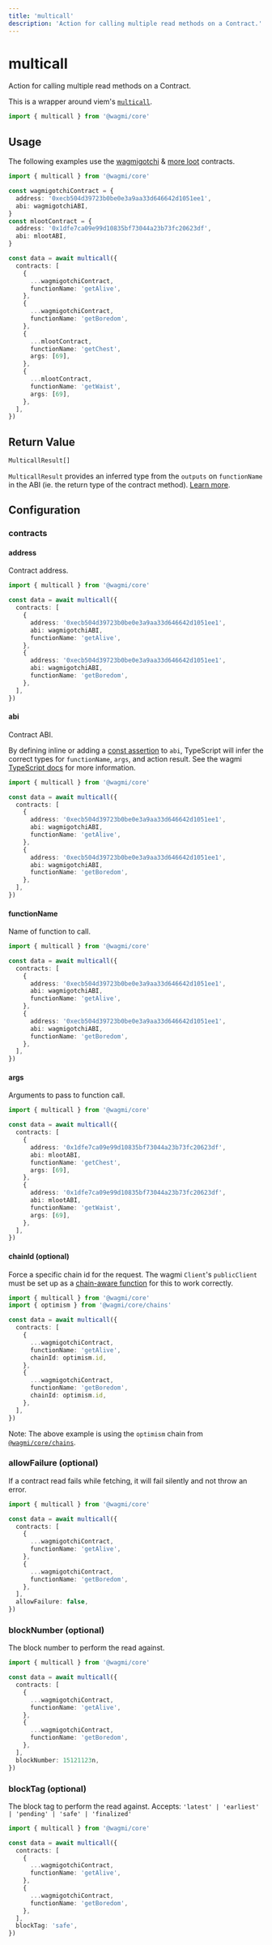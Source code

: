 ```yaml
---
title: 'multicall'
description: 'Action for calling multiple read methods on a Contract.'
---
```



# multicall

Action for calling multiple read methods on a Contract.

This is a wrapper around viem's [`multicall`](https://viem.sh/docs/contract/multicall.html).

```ts
import { multicall } from '@wagmi/core'
```

## Usage

The following examples use the [wagmigotchi](https://etherscan.io/address/0xecb504d39723b0be0e3a9aa33d646642d1051ee1) & [more loot](https://etherscan.io/address/0x1dfe7ca09e99d10835bf73044a23b73fc20623df) contracts.

```ts
import { multicall } from '@wagmi/core'

const wagmigotchiContract = {
  address: '0xecb504d39723b0be0e3a9aa33d646642d1051ee1',
  abi: wagmigotchiABI,
}
const mlootContract = {
  address: '0x1dfe7ca09e99d10835bf73044a23b73fc20623df',
  abi: mlootABI,
}

const data = await multicall({
  contracts: [
    {
      ...wagmigotchiContract,
      functionName: 'getAlive',
    },
    {
      ...wagmigotchiContract,
      functionName: 'getBoredom',
    },
    {
      ...mlootContract,
      functionName: 'getChest',
      args: [69],
    },
    {
      ...mlootContract,
      functionName: 'getWaist',
      args: [69],
    },
  ],
})
```

## Return Value

```ts
MulticallResult[]
```

`MulticallResult` provides an inferred type from the `outputs` on `functionName` in the ABI (ie. the return type of the contract method). [Learn more](/core/typescript#type-inference).

## Configuration

### contracts

#### address

Contract address.

```ts {6,11}
import { multicall } from '@wagmi/core'

const data = await multicall({
  contracts: [
    {
      address: '0xecb504d39723b0be0e3a9aa33d646642d1051ee1',
      abi: wagmigotchiABI,
      functionName: 'getAlive',
    },
    {
      address: '0xecb504d39723b0be0e3a9aa33d646642d1051ee1',
      abi: wagmigotchiABI,
      functionName: 'getBoredom',
    },
  ],
})
```

#### abi

Contract ABI.

By defining inline or adding a [const assertion](https://www.typescriptlang.org/docs/handbook/release-notes/typescript-3-4.html#const-assertions) to `abi`, TypeScript will infer the correct types for `functionName`, `args`, and action result. See the wagmi [TypeScript docs](/core/typescript) for more information.

```ts {7,12}
import { multicall } from '@wagmi/core'

const data = await multicall({
  contracts: [
    {
      address: '0xecb504d39723b0be0e3a9aa33d646642d1051ee1',
      abi: wagmigotchiABI,
      functionName: 'getAlive',
    },
    {
      address: '0xecb504d39723b0be0e3a9aa33d646642d1051ee1',
      abi: wagmigotchiABI,
      functionName: 'getBoredom',
    },
  ],
})
```

#### functionName

Name of function to call.

```ts {8,13}
import { multicall } from '@wagmi/core'

const data = await multicall({
  contracts: [
    {
      address: '0xecb504d39723b0be0e3a9aa33d646642d1051ee1',
      abi: wagmigotchiABI,
      functionName: 'getAlive',
    },
    {
      address: '0xecb504d39723b0be0e3a9aa33d646642d1051ee1',
      abi: wagmigotchiABI,
      functionName: 'getBoredom',
    },
  ],
})
```

#### args

Arguments to pass to function call.

```ts {9,15}
import { multicall } from '@wagmi/core'

const data = await multicall({
  contracts: [
    {
      address: '0x1dfe7ca09e99d10835bf73044a23b73fc20623df',
      abi: mlootABI,
      functionName: 'getChest',
      args: [69],
    },
    {
      address: '0x1dfe7ca09e99d10835bf73044a23b73fc20623df',
      abi: mlootABI,
      functionName: 'getWaist',
      args: [69],
    },
  ],
})
```

#### chainId (optional)

Force a specific chain id for the request. The wagmi `Client`'s `publicClient` must be set up as a [chain-aware function](/core/config#publicclient-optional) for this to work correctly.

```ts {9,14}
import { multicall } from '@wagmi/core'
import { optimism } from '@wagmi/core/chains'

const data = await multicall({
  contracts: [
    {
      ...wagmigotchiContract,
      functionName: 'getAlive',
      chainId: optimism.id,
    },
    {
      ...wagmigotchiContract,
      functionName: 'getBoredom',
      chainId: optimism.id,
    },
  ],
})
```

Note: The above example is using the `optimism` chain from [`@wagmi/core/chains`](/core/chains#wagmicorechains).

### allowFailure (optional)

If a contract read fails while fetching, it will fail silently and not throw an error.

```ts {14}
import { multicall } from '@wagmi/core'

const data = await multicall({
  contracts: [
    {
      ...wagmigotchiContract,
      functionName: 'getAlive',
    },
    {
      ...wagmigotchiContract,
      functionName: 'getBoredom',
    },
  ],
  allowFailure: false,
})
```

### blockNumber (optional)

The block number to perform the read against.

```ts {14}
import { multicall } from '@wagmi/core'

const data = await multicall({
  contracts: [
    {
      ...wagmigotchiContract,
      functionName: 'getAlive',
    },
    {
      ...wagmigotchiContract,
      functionName: 'getBoredom',
    },
  ],
  blockNumber: 15121123n,
})
```

### blockTag (optional)

The block tag to perform the read against. Accepts: `'latest' | 'earliest' | 'pending' | 'safe' | 'finalized'`

```ts {14}
import { multicall } from '@wagmi/core'

const data = await multicall({
  contracts: [
    {
      ...wagmigotchiContract,
      functionName: 'getAlive',
    },
    {
      ...wagmigotchiContract,
      functionName: 'getBoredom',
    },
  ],
  blockTag: 'safe',
})
```

